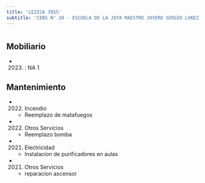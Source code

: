 ```yaml
---
title: 'LEZICA 3955'
subtitle: 'CENS N° 20 - ESCUELA DE LA JOYA MAESTRO JOYERO SERGIO LUKEZ'
---
```


#


## Mobiliario

*  (2023) : NA 1 





## Mantenimiento

*  (2022) Incendio 
    + Reemplazo de matafuegos

*  (2022) Otros Servicios 
    + Reemplazo bomba

*  (2021) Electricidad 
    + Instalacion de purificadores en aulas

*  (2021) Otros Servicios 
    + reparacion ascensor



